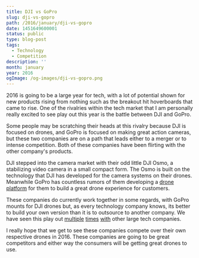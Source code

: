 ```yaml
---
title: DJI vs GoPro
slug: dji-vs-gopro
path: /2016/january/dji-vs-gopro
date: 1451649600001
status: public
type: blog-post
tags:
  - Technology
  - Competition
description: ''
month: january
year: 2016
ogImage: /og-images/dji-vs-gopro.png
---
```




2016 is going to be a large year for tech, with a lot of potential shown for new
products rising from nothing such as the breakout hit hoverboards that came to
rise. One of the rivalries within the tech market that I am personally really
excited to see play out this year is the battle between DJI and GoPro.

Some people may be scratching their heads at this rivalry because DJI is focused
on drones, and GoPro is focused on making great action cameras, but these two
companies are on a path that leads either to a merger or to intense competition.
Both of these companies have been flirting with the other company's products.

DJI stepped into the camera market with their odd little DJI Osmo, a stabilizing
video camera in a small compact form. The Osmo is built on the technology that
DJI has developed for the camera systems on their drones. Meanwhile GoPro has
countless rumors of them developing a
[drone platform](http://techcrunch.com/2015/12/27/how-gopro-is-building-its-future-drone-platform-foundations/)
for them to build a great drone experience for customers.

These companies do currently work together in some regards, with GoPro mounts
for DJI drones but, as every technology company knows, its better to build your
own version than it is to outsource to another company. We have seen this play
out [multiple](http://www.wired.com/2015/07/like-google-facebook-twitter-designs-computer-servers/) [times](http://www.wired.com/2012/03/google-miner-helmet/) [with](http://spectrum.ieee.org/cars-that-think/transportation/self-driving/uber-could-be-first-to-test-completely-driverless-cars-in-public)
other large tech companies.

I really hope that we get to see these companies compete over their own
respective drones in 2016. These companies are going to be great competitors and
either way the consumers will be getting great drones to use.

